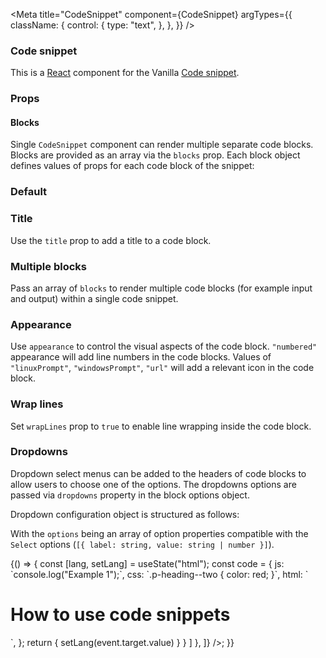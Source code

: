 

<Meta
  title="CodeSnippet"
  component={CodeSnippet}
  argTypes={{
    className: {
      control: {
        type: "text",
      },
    },
  }}
/>

### Code snippet

This is a [React](https://reactjs.org/) component for the Vanilla [Code snippet](https://docs.vanillaframework.io/base/code#code-snippet).

### Props

<ArgsTable of={CodeSnippet} />

#### Blocks

Single `CodeSnippet` component can render multiple separate code blocks. Blocks are provided as an array via the `blocks` prop. Each block object defines values of props for each code block of the snippet:

<ArgsTable of={CodeSnippetBlock} />

### Default

<Canvas>
  <Story name="Default">
    <CodeSnippet blocks={[ {code: "Mode: all Settings: maas_url=http://192.168.122.1:5240/MAAS"} ]} />
  </Story>
</Canvas>

### Title

Use the `title` prop to add a title to a code block.

<Canvas>
  <Story name="Title">
    <CodeSnippet blocks={[ { title: "Output", code: "Mode: all Settings: maas_url=http://192.168.122.1:5240/MAAS"} ]} />
  </Story>
</Canvas>

### Multiple blocks

Pass an array of `blocks` to render multiple code blocks (for example input and output) within a single code snippet.

<Canvas>
  <Story name="Multiple blocks">
    <CodeSnippet blocks={[
      { title: "JavaScript", code: "console.log('Vanilla');"},
      { title: "Output", code: "Vanilla" },
    ]} />
  </Story>
</Canvas>


### Appearance

Use `appearance` to control the visual aspects of the code block. `"numbered"` appearance will add line numbers in the code blocks.
Values of `"linuxPrompt"`, `"windowsPrompt"`, `"url"` will add a relevant icon in the code block.

<Canvas>
  <Story name="Appearance">
    <CodeSnippet blocks={[
       { title: "Install on Linux", appearance: "linuxPrompt", code: "snap install toto"},
       { title: "Install on Windows", appearance: "windowsPrompt", code: "snap install toto"},
       { title: "Get from the Store", appearance: "url", code: "http://snapcraft.io/toto"} ,
     ]}/>
    <CodeSnippet blocks={[
       { appearance: "numbered",
         code: `#!/bin/bash
set -eu . $CONJURE_UP_SPELLSDIR/sdk/common.sh
if [[ "$JUJU_PROVIDERTYPE" == "lxd" ]]; then
  debug "Running pre-deploy for $CONJURE_UP_SPELL"
  sed "s/##MODEL##/$JUJU_MODEL/" $(scriptPath)/lxd-profile.yaml | lxc profile edit "juju-$JUJU_MODEL" || exposeResult "Failed to set profile" $? "false"
fi
exposeResult "Successful pre-deploy." 0 "true"`
       },
     ]}/>
  </Story>
</Canvas>

### Wrap lines

Set `wrapLines` prop to `true` to enable line wrapping inside the code block.

<Canvas>
  <Story name="Wrap lines">
    <CodeSnippet blocks={[
       { numbered: true,
         wrapLines: true,
         code: `#!/bin/bash
set -eu . $CONJURE_UP_SPELLSDIR/sdk/common.sh
if [[ "$JUJU_PROVIDERTYPE" == "lxd" ]]; then
  debug "Running pre-deploy for $CONJURE_UP_SPELL"
  sed "s/##MODEL##/$JUJU_MODEL/" $(scriptPath)/lxd-profile.yaml | lxc profile edit "juju-$JUJU_MODEL" || exposeResult "Failed to set profile" $? "false"
fi
exposeResult "Successful pre-deploy." 0 "true"`
       },
     ]}/>
  </Story>
</Canvas>

### Dropdowns

Dropdown select menus can be added to the headers of code blocks to allow users to choose one of the options. The dropdowns options are passed via `dropdowns` property in the block options object.

Dropdown configuration object is structured as follows:
<ArgsTable of={CodeSnippetDropdown} />

With the `options` being an array of option properties compatible with the `Select` options (`[{ label: string, value: string | number }]`).

<Canvas>
  <Story name="Dropdowns">
  {() => {
    const [lang, setLang] = useState("html");
    const code = {
      js: `console.log("Example 1");`,
      css: `.p-heading--two { color: red; }`,
      html: `<h1 class="p-heading--two">How to use code snippets</h1>`,
    };
    return <CodeSnippet blocks={[
       {
         code: code[lang],
         dropdowns: [
           { options: [
              { value: "js", label: "JS" },
              { value: "css", label: "CSS" },
              { value: "html", label: "HTML" },
            ],
            value: "html",
            onChange: (event) => { setLang(event.target.value) }
           }
         ]
       },
     ]} />;
  }}
  </Story>
</Canvas>

